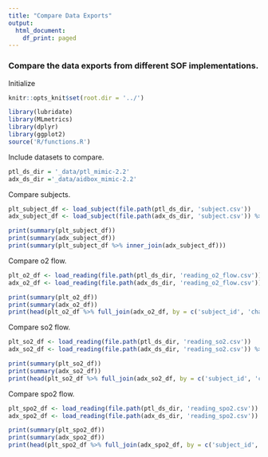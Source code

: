 ```yaml
---
title: "Compare Data Exports"
output:
  html_document:
    df_print: paged
---
```


### Compare the data exports from different SOF implementations.

Initialize

```r
knitr::opts_knit$set(root.dir = '../')
```
```r
library(lubridate)
library(MLmetrics)
library(dplyr)
library(ggplot2)
source('R/functions.R')
```
Include datasets to compare.
```r
ptl_ds_dir = '_data/ptl_mimic-2.2'
adx_ds_dir ='_data/aidbox_mimic-2.2'
```

Compare subjects.
```r
plt_subject_df <- load_subject(file.path(ptl_ds_dir, 'subject.csv'))
adx_subject_df <- load_subject(file.path(adx_ds_dir, 'subject.csv')) %>% mutate(subject_id = paste0('Patient/', subject_id))

print(summary(plt_subject_df))
print(summary(adx_subject_df))
print(summary(plt_subject_df %>% inner_join(adx_subject_df)))

```


Compare o2 flow.
```r
plt_o2_df <- load_reading(file.path(ptl_ds_dir, 'reading_o2_flow.csv'))
adx_o2_df <- load_reading(file.path(adx_ds_dir, 'reading_o2_flow.csv')) %>% mutate(subject_id = paste0('Patient/', subject_id))

print(summary(plt_o2_df))
print(summary(adx_o2_df))
print(head(plt_o2_df %>% full_join(adx_o2_df, by = c('subject_id', 'chart_time')) %>% filter(o2_flow.x != o2_flow.y)))
```
Compare so2 flow.
```r
plt_so2_df <- load_reading(file.path(ptl_ds_dir, 'reading_so2.csv'))
adx_so2_df <- load_reading(file.path(adx_ds_dir, 'reading_so2.csv')) %>% mutate(subject_id = paste0('Patient/', subject_id))

print(summary(plt_so2_df))
print(summary(adx_so2_df))
print(head(plt_so2_df %>% full_join(adx_so2_df, by = c('subject_id', 'chart_time')) %>% filter(so2.x != so2.y)))
```

Compare spo2 flow.
```r
plt_spo2_df <- load_reading(file.path(ptl_ds_dir, 'reading_spo2.csv'))
adx_spo2_df <- load_reading(file.path(adx_ds_dir, 'reading_spo2.csv')) %>% mutate(subject_id = paste0('Patient/', subject_id))

print(summary(plt_spo2_df))
print(summary(adx_spo2_df))
print(head(plt_spo2_df %>% full_join(adx_spo2_df, by = c('subject_id', 'chart_time')) %>% filter(spo2.x != spo2.y)))
```